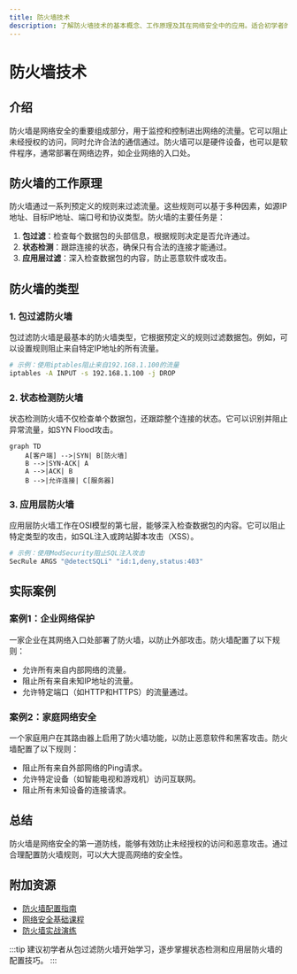 ```yaml
---
title: 防火墙技术
description: 了解防火墙技术的基本概念、工作原理及其在网络安全中的应用。适合初学者的全面指南。
---
```


# 防火墙技术

## 介绍

防火墙是网络安全的重要组成部分，用于监控和控制进出网络的流量。它可以阻止未经授权的访问，同时允许合法的通信通过。防火墙可以是硬件设备，也可以是软件程序，通常部署在网络边界，如企业网络的入口处。

## 防火墙的工作原理

防火墙通过一系列预定义的规则来过滤流量。这些规则可以基于多种因素，如源IP地址、目标IP地址、端口号和协议类型。防火墙的主要任务是：

1. **包过滤**：检查每个数据包的头部信息，根据规则决定是否允许通过。
2. **状态检测**：跟踪连接的状态，确保只有合法的连接才能通过。
3. **应用层过滤**：深入检查数据包的内容，防止恶意软件或攻击。

## 防火墙的类型

### 1. 包过滤防火墙

包过滤防火墙是最基本的防火墙类型，它根据预定义的规则过滤数据包。例如，可以设置规则阻止来自特定IP地址的所有流量。

```bash
# 示例：使用iptables阻止来自192.168.1.100的流量
iptables -A INPUT -s 192.168.1.100 -j DROP
```

### 2. 状态检测防火墙

状态检测防火墙不仅检查单个数据包，还跟踪整个连接的状态。它可以识别并阻止异常流量，如SYN Flood攻击。

```mermaid
graph TD
    A[客户端] -->|SYN| B[防火墙]
    B -->|SYN-ACK| A
    A -->|ACK| B
    B -->|允许连接| C[服务器]
```

### 3. 应用层防火墙

应用层防火墙工作在OSI模型的第七层，能够深入检查数据包的内容。它可以阻止特定类型的攻击，如SQL注入或跨站脚本攻击（XSS）。

```bash
# 示例：使用ModSecurity阻止SQL注入攻击
SecRule ARGS "@detectSQLi" "id:1,deny,status:403"
```

## 实际案例

### 案例1：企业网络保护

一家企业在其网络入口处部署了防火墙，以防止外部攻击。防火墙配置了以下规则：

- 允许所有来自内部网络的流量。
- 阻止所有来自未知IP地址的流量。
- 允许特定端口（如HTTP和HTTPS）的流量通过。

### 案例2：家庭网络安全

一个家庭用户在其路由器上启用了防火墙功能，以防止恶意软件和黑客攻击。防火墙配置了以下规则：

- 阻止所有来自外部网络的Ping请求。
- 允许特定设备（如智能电视和游戏机）访问互联网。
- 阻止所有未知设备的连接请求。

## 总结

防火墙是网络安全的第一道防线，能够有效防止未经授权的访问和恶意攻击。通过合理配置防火墙规则，可以大大提高网络的安全性。

## 附加资源

- [防火墙配置指南](https://example.com/firewall-guide)
- [网络安全基础课程](https://example.com/cybersecurity-basics)
- [防火墙实战演练](https://example.com/firewall-practice)

:::tip
建议初学者从包过滤防火墙开始学习，逐步掌握状态检测和应用层防火墙的配置技巧。
:::